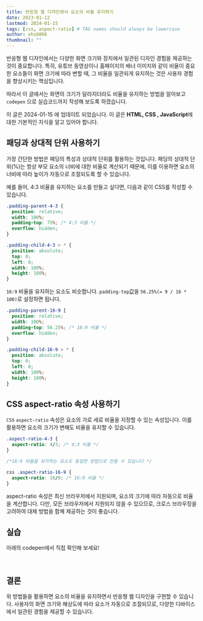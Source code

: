 ```yaml
---
title: 반응형 웹 디자인에서 요소의 비율 유지하기
date: 2023-01-12
lastmod: 2024-01-15
tags: [css, aspect-ratio] # TAG names should always be lowercase
author: ohs6006
thumbnail: ""
---
```


반응형 웹 디자인에서는 다양한 화면 크기와 장치에서 일관된 디자인 경험을 제공하는 것이 중요합니다. 특히, 유튜브 동영상이나 홈페이지의 배너 이미지와 같이 비율이 중요한 요소들이 화면 크기에 따라 변할 때, 그 비율을 일관되게 유지하는 것은 사용자 경험을 향상시키는 핵심입니다.

따라서 이 글에서는 화면의 크기가 달라지더라도 비율을 유지하는 방법을 알아보고 `codepen` 으로 실습코드까지 작성해 보도록 하겠습니다.

<Callout type="info">이 글은 2024-01-15 에 업데이트 되었습니다.</Callout>
<Callout type="warn">
  이 글은 **HTML, CSS , JavaScript**에 대한 기본적인 지식을 알고 있어야 합니다.
</Callout>

## 패딩과 상대적 단위 사용하기

가장 간단한 방법은 패딩의 특성과 상대적 단위를 활용하는 것입니다. 패딩의 상대적 단위(%)는 항상 부모 요소의 너비에 대한 비율로 계산되기 때문에, 이를 이용하면 요소의 너비에 따라 높이가 자동으로 조절되도록 할 수 있습니다.

예를 들어, 4:3 비율을 유지하는 요소를 만들고 싶다면, 다음과 같이 CSS를 작성할 수 있습니다.

```css
.padding-parent-4-3 {
  position: relative;
  width: 100%;
  padding-top: 75%; /* 4:3 비율 */
  overflow: hidden;
}

.padding-child-4-3 > * {
  position: absolute;
  top: 0;
  left: 0;
  width: 100%;
  height: 100%;
}
```

`16:9` 비율을 유지하는 요소도 비슷합니다. `padding-top`값을 `56.25%(= 9 / 16 * 100)`로 설정하면 됩니다.

```css
.padding-parent-16-9 {
  position: relative;
  width: 100%;
  padding-top: 56.25%; /* 16:9 비율 */
  overflow: hidden;
}

.padding-child-16-9 > * {
  position: absolute;
  top: 0;
  left: 0;
  width: 100%;
  height: 100%;
}
```

## CSS aspect-ratio 속성 사용하기

`CSS` `aspect-ratio` 속성은 요소의 가로 세로 비율을 지정할 수 있는 속성입니다. 이를 활용하면 요소의 크기가 변해도 비율을 유지할 수 있습니다.

```css
.aspect-ratio-4-3 {
  aspect-ratio: 4/3; /* 4:3 비율 */
}

/*16:9 비율을 유지하는 요소도 동일한 방법으로 만들 수 있습니다 */

css .aspect-ratio-16-9 {
  aspect-ratio: 16/9; /* 16:9 비율 */
}
```

aspect-ratio 속성은 최신 브라우저에서 지원되며, 요소의 크기에 따라 자동으로 비율을 계산합니다. 다만, 모든 브라우저에서 지원되지 않을 수 있으므로, 크로스 브라우징을 고려하여 대체 방법을 함께 제공하는 것이 좋습니다.

## 실습

아래의 codepen에서 직접 확인해 보세요!

<br />

<CodePen title="요소 비율 유지하기" user="osh6006" hash="ExrPJYX" />

## 결론

위 방법들을 활용하면 요소의 비율을 유지하면서 반응형 웹 디자인을 구현할 수 있습니다. 사용자의 화면 크기와 해상도에 따라 요소가 자동으로 조절되므로, 다양한 디바이스에서 일관된 경험을 제공할 수 있습니다.
